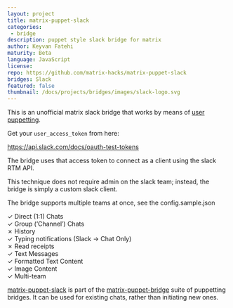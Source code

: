 ```yaml
---
layout: project
title: matrix-puppet-slack
categories: 
 - bridge
description: puppet style slack bridge for matrix
author: Keyvan Fatehi
maturity: Beta
language: JavaScript
license: 
repo: https://github.com/matrix-hacks/matrix-puppet-slack
bridges: Slack
featured: false
thumbnail: /docs/projects/bridges/images/slack-logo.svg
---
```


This is an unofficial matrix slack bridge that works by means of [user puppetting](https://github.com/AndrewJDR/matrix-puppet-bridge).

Get your `user_access_token` from here:

https://api.slack.com/docs/oauth-test-tokens

The bridge uses that access token to connect as a client using the slack RTM API.

This technique does not require admin on the slack team; instead, the bridge is simply a custom slack client.

The bridge supports multiple teams at once, see the config.sample.json

✓ Direct (1:1) Chats  
✓ Group (‘Channel’) Chats  
✗ History  
✓ Typing notifications (Slack → Chat Only)  
✗ Read receipts  
✓ Text Messages  
✓ Formatted Text Content  
✓ Image Content  
✓ Multi-team

[matrix-puppet-slack](https://github.com/matrix-hacks/matrix-puppet-slack) is part of the [matrix-puppet-bridge](https://github.com/matrix-hacks/matrix-puppet-bridge) suite of puppetting
bridges. It can be used for existing chats, rather than initiating new ones.

